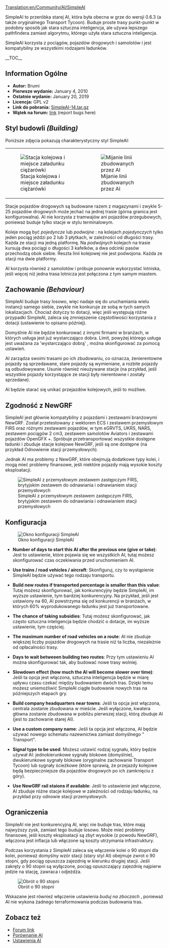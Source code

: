 [[Translation:en/Community/AI/SimpleAI]]
 
<!--{{NoAI}}-->{{pl/Development/Script/NoAI}}
SimpleAI to przeróbka starej AI, która była obecna w grze do wersji 0.6.3 (a także oryginalnego Transport Tycoon). Buduje proste trasy punkt-punkt w podobny sposób jak stara sztuczna inteligencja, ale używa lepszego pathfindera zamiast algorytmu, którego użyła stara sztuczna inteligencja.

SimpleAI korzysta z pociągów, pojazdów drogowych i samolotów i jest kompatybilny ze wszystkimi rodzajami ładunków.

__TOC__

==Information Ogólne==

* '''Autor:''' Brumi
* '''Pierwsze wydanie:''' January 4, 2010
* '''Ostatnie wydanie:''' January 20, 2019
* '''Licencja:''' GPL v2
* '''Link do pobrania:''' [http://binaries.openttd.org/bananas/ai/SimpleAI-14.tar.gz SimpleAI-14.tar.gz]
* '''Wątek na forum:''' [http://www.tt-forums.net/viewtopic.php?f=65&t=44809 link] (report bugs here)

==Styl budowli ''(Building)''==

Poniższe zdjęcia pokazują charakterystyczny styl SimpleAI:
{|
|[[File:en/Community/AI/Simpleai.png|frame|none|Stacja kolejowa i miejsce załadunku ciężarówki]]
|[[File:en/Community/AI/Simpleai passinglane.png|frame|none|Mijanie linii zbudowanych przez AI]]
|}
Stacje pojazdów drogowych są budowane razem z magazynami i zwykle 5-25 pojazdów drogowych może jechać na jednej trasie (górna granica jest konfigurowalna). AI nie korzysta z tramwajów ani pojazdów przegubowych, ponieważ buduje tylko stacje w stylu terminalowym.

Koleje mogą być ''pojedyncze'' lub ''podwójne'' : na kolejach ''pojedynczych'' tylko jeden pociąg jeździ po 2 lub 3 płytkach, w zależności od długości trasy. Każda ze stacji ma jedną platformę. Na ''podwójnych'' kolejach na trasie kursują dwa pociągi o długości 3 kafelków, a dwa odcinki pasów przechodzą obok siebie. Reszta linii kolejowej nie jest podwojona. Każda ze stacji ma dwie platformy.

AI korzysta również z samolotów i próbuje ponownie wykorzystać lotniska, jeśli więcej niż jedna trasa lotnicza jest połączona z tym samym miastem.

==Zachowanie ''(Behaviour)''==

SimpleAI buduje trasy losowo, więc nadaje się do uruchamiania wielu instancji samego siebie, zwykle nie konkuruje ze sobą w tych samych lokalizacjach. Chociaż dotyczy to dotacji, więc jeśli występują różne przypadki SimpleAI, zaleca się zmniejszenie częstotliwości korzystania z dotacji (ustawienie to opisano później).

Domyślnie AI nie będzie konkurować z innymi firmami w branżach, w których usługa jest już wystarczająco dobra. Limit, powyżej którego usługa jest uważana za  'wystarczająco dobrą' , można skonfigurować za pomocą ustawień.

AI zarządza swoimi trasami po ich zbudowaniu, co oznacza, że ​​nierentowne pojazdy są sprzedawane, stare pojazdy są wymieniane, a rozbite pojazdy są odbudowywane. Usunie również nieużywane stacje (na przykład, jeśli wszystkie pojazdy korzystające ze stacji były nierentowne i zostały sprzedane).

AI będzie starać się unikać przejazdów kolejowych, jeśli to możliwe.

==Zgodność z NewGRF==

SimpleAI jest głównie kompatybilny z pojazdami i zestawami branżowymi NewGRF. Został przetestowany z wektorem ECS i zestawem przemysłowym FIRS oraz różnymi zestawami pojazdów, w tym eGRVTS, UKRS, NARS, zestawem pociągów 2 cm3, zestawem samolotów Aviators i zestawami pojazdów OpenGFX +. Spróbuje przetransportować wszystkie dostępne ładunki i zbuduje stacje kolejowe NewGRF, jeśli są one dostępne (na przykład Odnowienie stacji przemysłowych).

Jednak AI ma problemy z NewGRF, które obejmują dodatkowe typy kolei, i mogą mieć problemy finansowe, jeśli niektóre pojazdy mają wysokie koszty eksploatacji.

[[File:en/Community/AI/Simpleai firs.png|frame|none|SimpleAI z przemysłowym zestawem zastępczym FIRS, brytyjskim zestawem do odnawiania i odnawianiem stacji przemysłowych]]

==Konfiguracja==

[[File:en/Community/AI/Simpleai configuration.png|frame|none|Okno konfiguracji SimpleAI]]

* '''Number of days to start this AI after the previous one (give or take)''': Jest to ustawienie, które pojawia się we wszystkich AI, tutaj możesz skonfigurować czas oczekiwania przed uruchomieniem AI.

* '''Use trains / road vehicles / aircraft''': Skonfiguruj, czy to wystąpienie SimpleAI będzie używać tego rodzaju transportu.

* '''Build new routes if transported percentage is smaller than this value''': Tutaj możesz skonfigurować, jak konkurencyjny będzie SimpleAI, im wyższe ustawienie, tym bardziej konkurencyjny. Na przykład, jeśli jest ustawiony na 60, AI powstrzyma się od konkurencji w branżach, w których 60% wyprodukowanego ładunku jest już transportowane.

* '''The chance of taking subsidies''': Tutaj możesz skonfigurować, jak często sztuczna inteligencja będzie chodzić o dotacje, im wyższe ustawienie, tym częściej.

* '''The maximum number of road vehicles on a route''': AI nie zbuduje większej liczby pojazdów drogowych na trasie niż ta liczba, niezależnie od opłacalności trasy.

* '''Days to wait betweeen building two routes''': Przy tym ustawieniu AI można skonfigurować tak, aby budować nowe trasy wolniej.

* '''Slowdown effect (how much the AI will become slower over time)''': Jeśli ta opcja jest włączona, sztuczna inteligencja będzie w miarę upływu czasu czekać między budowaniem dwóch tras. Dzięki temu możesz uniemożliwić SimpleAI ciągłe budowanie nowych tras na późniejszych etapach gry.

* '''Build company headquarters near towns''': Jeśli ta opcja jest włączona, centrala zostanie zbudowana w mieście. Jeśli wyłączone, kwatera główna zostanie zbudowana w pobliżu pierwszej stacji, którą zbuduje AI (jest to zachowanie starej AI).

* '''Use a custom company name''': Jeśli ta opcja jest włączona, AI będzie używać nowego schematu nazewnictwa zamiast domyślnego "<town name> Transport".

* '''Signal type to be used''': Możesz ustawić rodzaj sygnału, który będzie używał AI: jednokierunkowe sygnały blokowe (domyślnie), dwukierunkowe sygnały blokowe (oryginalne zachowanie Transport Tycoon) lub sygnały ścieżkowe (które sprawią, że przejazdy kolejowe będą bezpieczniejsze dla pojazdów drogowych po ich zamknięciu z góry).

* '''Use NewGRF rail staions if available''': Jeśli to ustawienie jest włączone, AI zbuduje różne stacje kolejowe w zależności od rodzaju ładunku, na przykład przy odnowie stacji przemysłowych.

==Ograniczenia==

SimpleAI nie jest konkurencyjną AI, więc nie buduje tras, które mają najwyższy zysk, zamiast tego buduje losowo. Może mieć problemy finansowe, jeśli koszty eksploatacji są zbyt wysokie (z powodu NewGRF), włączona jest inflacja lub włączone są koszty utrzymania infrastruktury.

Podczas korzystania z SimpleAI zaleca się włączenie kolei o 90 stopni dla kolei, ponieważ domyślny wzór stacji (stary styl AI) obejmuje zwrot o 90 stopni, gdy pociąg opuszcza zajezdnię w kierunku drugiej stacji. Jeśli zakręty o 90 stopni są wyłączone, pociąg opuszczający zajezdnię najpierw jedzie na stację, zawraca i odjeżdża.

[[File:en/Community/AI/Simpleai 90degturn.png|frame|none|Obrót o 90 stopni]]

Wskazane jest również włączenie ustawienia  ''buduj na zboczach'' , ponieważ AI nie wykona żadnego terraformowania podczas budowania tras.

==Zobacz też==

* [http://www.tt-forums.net/viewtopic.php?t=44809 Forum link]
* [[pl/Community/AI/Porównanie AI|Porównanie AI]]
* [[pl/Manual/Ustawienia SI/GameScript|Ustawienia AI]]